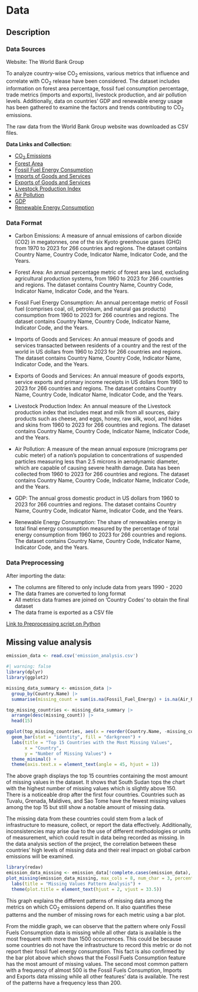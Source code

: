 # Data

## Description

### Data Sources
Website: The World Bank Group

To analyze country-wise CO<sub>2</sub> emissions, various metrics that influence and correlate with CO<sub>2</sub> release have been considered. The dataset includes information on forest area percentage, fossil fuel consumption percentage, trade metrics (imports and exports), livestock production, and air pollution levels. Additionally, data on countries' GDP and renewable energy usage has been gathered to examine the factors and trends contributing to CO<sub>2</sub> emissions.

The raw data from the World Bank Group website was downloaded as CSV files.

**Data Links and Collection:**

- [CO<sub>2</sub> Emissions](https://data.worldbank.org/indicator/EN.GHG.CO2.MT.CE.AR5)
- [Forest Area](https://data.worldbank.org/indicator/AG.LND.FRST.ZS)
- [Fossil Fuel Energy Consumption](https://data.worldbank.org/indicator/EG.USE.COMM.FO.ZS)
- [Imports of Goods and Services](https://data.worldbank.org/indicator/BM.GSR.GNFS.CD)
- [Exports of Goods and Services](https://data.worldbank.org/indicator/BX.GSR.TOTL.CD)
- [Livestock Production Index](https://data.worldbank.org/indicator/AG.PRD.LVSK.XD)
- [Air Pollution](https://data.worldbank.org/indicator/EN.ATM.PM25.MC.M3)
- [GDP](https://data.worldbank.org/indicator/NY.GDP.MKTP.CD)
- [Renewable Energy Consumption](https://data.worldbank.org/indicator/EG.FEC.RNEW.ZS)

### Data Format
- Carbon Emissions: A measure of annual emissions of carbon dioxide (CO2) in megatonnes, one of the six Kyoto greenhouse gases (GHG) from 1970 to 2023 for 266 countries and regions. The dataset contains Country Name, Country Code, Indicator Name, Indicator Code, and the Years.

- Forest Area: An annual percentage metric of forest area land, excluding agricultural production systems, from 1960 to 2023 for 266 countries and regions. The dataset contains Country Name, Country Code, Indicator Name, Indicator Code, and the Years.

- Fossil Fuel Energy Consumption: An annual percentage metric of Fossil fuel (comprises coal, oil, petroleum, and natural gas products) consumption from 1960 to 2023 for 266 countries and regions. The dataset contains Country Name, Country Code, Indicator Name, Indicator Code, and the Years.

- Imports of Goods and Services: An annual measure of goods and services transacted between residents of a country and the rest of the world in US dollars from 1960 to 2023 for 266 countries and regions. The dataset contains Country Name, Country Code, Indicator Name, Indicator Code, and the Years.

- Exports of Goods and Services: An annual measure of goods exports, service exports and primary income receipts in US dollars from 1960 to 2023 for 266 countries and regions. The dataset contains Country Name, Country Code, Indicator Name, Indicator Code, and the Years.

- Livestock Production Index: An annual measure of the Livestock production index that includes meat and milk from all sources, dairy products such as cheese, and eggs, honey, raw silk, wool, and hides and skins from 1960 to 2023 for 266 countries and regions. The dataset contains Country Name, Country Code, Indicator Name, Indicator Code, and the Years.

- Air Pollution: A measure of the mean annual exposure (micrograms per cubic meter) of a nation's population to concentrations of suspended particles measuring less than 2.5 microns in aerodynamic diameter, which are capable of causing severe health damage. Data has been collected from 1960 to 2023 for 266 countries and regions. The dataset contains Country Name, Country Code, Indicator Name, Indicator Code, and the Years.

- GDP: The annual gross domestic product in US dollars from 1960 to 2023 for 266 countries and regions. The dataset contains Country Name, Country Code, Indicator Name, Indicator Code, and the Years.

- Renewable Energy Consumption: The share of renewables energy in total final energy consumption measured by the percentage of total energy consumption from 1960 to 2023 for 266 countries and regions. The dataset contains Country Name, Country Code, Indicator Name, Indicator Code, and the Years.

### Data Preprocessing
After importing the data:

- The columns are filtered to only include data from years 1990 - 2020
- The data frames are converted to long format
- All metrics data frames are joined on ‘Country Codes’ to obtain the final dataset
- The data frame is exported as a CSV file

[Link to Preprocessing script on Python](data_preprocessing/Data_Preprocessing.html)

## Missing value analysis
```r
emission_data <- read.csv('emission_analysis.csv')
```

```r
#| warning: false
library(dplyr)
library(ggplot2)

missing_data_summary <- emission_data |>
  group_by(Country.Name) |>
  summarise(missing_count = sum(is.na(Fossil_Fuel_Energy) + is.na(Air_Pollution) + is.na(GDP) + is.na(Exports) + is.na(Forest_Area) + is.na(Imports) + is.na(Livestock_Production) + is.na(Renewable_Energy)))

top_missing_countries <- missing_data_summary |>
  arrange(desc(missing_count)) |>
  head(15)

ggplot(top_missing_countries, aes(x = reorder(Country.Name, -missing_count), y = missing_count)) +
  geom_bar(stat = "identity", fill = "darkgreen") +
  labs(title = "Top 15 Countries with the Most Missing Values",
       x = "Country",
       y = "Number of Missing Values") +
  theme_minimal() +
  theme(axis.text.x = element_text(angle = 45, hjust = 1)) 
```
The above graph displays the top 15 countries containing the most amount of missing values in the dataset. It shows that South Sudan tops the chart with the highest number of missing values which is slightly above 150. There is a noticeable drop after the first four countries. Countries such as Tuvalu, Grenada, Maldives, and Sao Tome have the fewest missing values among the top 15 but still show a notable amount of missing data.

The missing data from these countries could stem from a lack of infrastructure to measure, collect, or report the data effectively. Additionally, inconsistencies may arise due to the use of different methodologies or units of measurement, which could result in data being recorded as missing. In the data analysis section of the project, the correlation between these countries' high levels of missing data and their real impact on global carbon emissions will be examined.

```r
library(redav)
emission_data_missing <- emission_data[!complete.cases(emission_data), ]
plot_missing(emission_data_missing, max_cols = 8, num_char = 3, percent = FALSE) +
  labs(title = "Missing Values Pattern Analysis") +
  theme(plot.title = element_text(hjust = 2, vjust = 33.5))
```
This graph explains the different patterns of missing data among the metrics on which CO<sub>2</sub> emissions depend on. It also quantifies these patterns and the number of missing rows for each metric using a bar plot.

From the middle graph, we can observe that the pattern where only Fossil Fuels Consumption data is missing while all other data is available is the most frequent with more than 1500 occurrences. This could be because some countries do not have the infrastructure to record this metric or do not report their fossil fuel energy consumption. This fact is also confirmed by the bar plot above which shows that the Fossil Fuels Consumption feature has the most amount of missing values. The second most common pattern with a frequency of almost 500 is the Fossil Fuels Consumption, Imports and Exports data missing while all other features' data is available. The rest of the patterns have a frequency less than 200.
